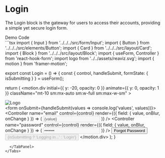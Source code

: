 
<Meta title="Blocks/Authentication/Login" />

# Login

The Login block is the gateway for users to access their accounts, providing a simple yet secure login form.

<Tabs direction="rtl">
  <TabList>
    <Tab>
      Demo
    </Tab>
    <Tab>
      Code
    </Tab>
  </TabList>
  <TabPanel>
    <div className="flex flex-col border justify-center items-center min-h-[840px] border-gray-500">
      <Login />
    </div>
  </TabPanel>
  <TabPanel>
```tsx
import { Input } from '../../../src/form/Input';
import { Button } from '../../../src/elements/Button';
import { Card } from '../../../src/layout/Card';
import { Block } from '../../../src/layout/Block';
import { useForm, Controller } from 'react-hook-form';
import logo from '../../assets/reaviz.svg';
import { motion } from 'framer-motion';

export const Login = () => {
  const { control, handleSubmit, formState: { isSubmitting } } = useForm();

  return (
    <motion.div
      initial={{ y: -20, opacity: 0 }}
      animate={{ y: 0, opacity: 1 }}
      className="mt-10 sm:mx-auto sm:w-full sm:max-w-sm"
    >
      <Card className="w-full">
        <div className="flex items-center justify-center pt-2 pb-5">
          <img src={logo} alt="Logo" className="h-12 w-12" />
        </div>
        <form onSubmit={handleSubmit(values => console.log('values', values))}>
          <Block>
            <Controller
              name="email"
              control={control}
              render={({ field: { value, onBlur, onChange } }) => (
                <Input
                  name="email"
                  disabled={isSubmitting}
                  placeholder="Email"
                  value={value}
                  type="email"
                  onChange={onChange}
                  onBlur={onBlur}
                />
              )}
            />
          </Block>
          <Block>
            <Controller
              name="password"
              control={control}
              render={({ field: { value, onBlur, onChange } }) => (
                <Input
                  name="password"
                  disabled={isSubmitting}
                  placeholder="Password"
                  value={value}
                  type="password"
                  onChange={onChange}
                  onBlur={onBlur}
                />
              )}
            />
            <Button variant="text" color="primary" size="small" disablePadding className="opacity-50">
              Forgot Password
            </Button>
          </Block>
          <Button
            type="submit"
            fullWidth
            variant="filled"
            color="primary"
            className="mb-2"
            disabled={isSubmitting}
          >
            {isSubmitting ? 'Logging in...' : 'Login'}
          </Button>
        </form>
      </Card>
    </motion.div>
  );
}
```
  </TabPanel>
</Tabs>
